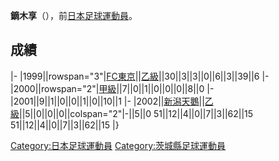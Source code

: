 {{Infobox football biography
|name=鏑木享
|image=
|fullname=鏑木享
|birth_date={{Birth date and age|1976|4|18}}
|cityofbirth=[[茨城縣|茨城縣]]
|countryofbirth=[[日本|日本]]
|position=[[前鋒_(足球)|前鋒]]
|currentclub=
|years=1999-2001<br/>2002
|clubs=[[FC東京|FC東京]]<br/>[[新潟天鵝|新潟天鵝]]
|caps(goals)=
|nationalyears=
|nationalteam=
|nationalcaps(goals)=
}}
'''鏑木享'''（{{Bd|1976年|4月18日||}}），前[[日本|日本]][[足球|足球]][[運動員|運動員]]。

==成績==
{{Football player club statistics 1|YYN}}
{{Football player club statistics 2|JPN|YYN}}
|-
|1999||rowspan="3"|[[FC東京|FC東京]]||[[日本職業足球乙級聯賽|乙級]]||30||3||3||0||6||3||39||6
|-
|2000||rowspan="2"|[[日本職業足球甲級聯賽|甲級]]||7||0||1||0||0||0||8||0
|-
|2001||9||1||0||0||1||0||10||1
|-
|2002||[[新潟天鵝|新潟天鵝]]||[[日本職業足球乙級聯賽|乙級]]||5||0||0||0||colspan="2"|-||5||0
{{Football player club statistics 3|1|JPN}}51||12||4||0||7||3||62||15
{{Football player club statistics 5}}51||12||4||0||7||3||62||15
|}

{{Japan-sport-bio-stub}}
{{Soccer-player-stub}}
[[Category:日本足球運動員|Category:日本足球運動員]]
[[Category:茨城縣足球運動員|Category:茨城縣足球運動員]]